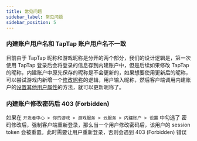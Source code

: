 ```yaml
---
title: 常见问题
sidebar_label: 常见问题
sidebar_position: 5
---
```


### 内建账户用户名和 TapTap 账户用户名不一致

目前由于 TapTap 昵称和游戏昵称是分开的两个部分，我们的设计逻辑是，第一次使用 TapTap 登录后会将登录的信息存到内建账户中，但是后续如果修改 TapTap 的昵称，内建账户中原先保存的昵称是不会更新的，如果想要使用更新后的昵称，
可以尝试游戏内新增一个[修改昵称](/v3/sdk/authentication/guide/#设置其他用户属性)的逻辑，用户输入昵称，然后客户端调用内建账户的[设置其他用户属性](/v3/sdk/authentication/guide/#设置其他用户属性)的方法，就可以更新昵称了。

### 内建账户修改密码后 403 (Forbidden)

如果在 `开发者中心 > 你的游戏 > 游戏服务 > 云服务 > 内建账户 > 设置` 中勾选了 密码修改后，强制客户端重新登录，那么当一个用户修改密码后，该用户的 session token 会被重置。此时需要让用户重新登录，否则会遇到 403 (Forbidden) 错误

